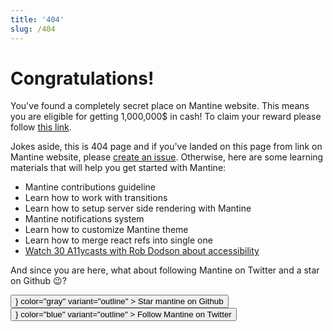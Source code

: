 ```yaml
---
title: '404'
slug: /404
---
```



<Head title="404" disableTitleTemplate />

# Congratulations!

You've found a completely secret place on Mantine website.
This means you are eligible for getting 1,000,000$ in cash!
To claim your reward please follow [this link](https://www.youtube.com/watch?v=dQw4w9WgXcQ).

Jokes aside, this is 404 page and if you've landed on this page from link on Mantine website, please [create an issue](https://github.com/mantinedev/mantine/issues/new).
Otherwise, here are some learning materials that will help you get started with Mantine:

- <GatsbyLink to="/pages/contribute/">Mantine contributions guideline</GatsbyLink>
- <GatsbyLink to="/guides/transitions/">Learn how to work with transitions</GatsbyLink>
- <GatsbyLink to="/guides/ssr/">Learn how to setup server side rendering with Mantine</GatsbyLink>
- <GatsbyLink to="/others/notifications/">Mantine notifications system</GatsbyLink>
- <GatsbyLink to="/pages/theming/">Learn how to customize Mantine theme</GatsbyLink>
- <GatsbyLink to="/hooks/use-merged-ref/">Learn how to merge react refs into single one</GatsbyLink>
- [Watch 30 A11ycasts with Rob Dodson about accessibility](https://www.youtube.com/playlist?list=PLNYkxOF6rcICWx0C9LVWWVqvHlYJyqw7g)

And since you are here, what about following Mantine on Twitter and a star on Github 😉?

<ElementsGroup>
  <Button
    component="a"
    href="https://github.com/mantinedev/mantine"
    leftIcon={<StarFilledIcon />}
    color="gray"
    variant="outline"
  >
    Star mantine on Github
  </Button>
  <Button
    component="a"
    href="https://twitter.com/mantinedev"
    leftIcon={<TwitterLogoIcon />}
    color="blue"
    variant="outline"
  >
    Follow Mantine on Twitter
  </Button>
</ElementsGroup>

